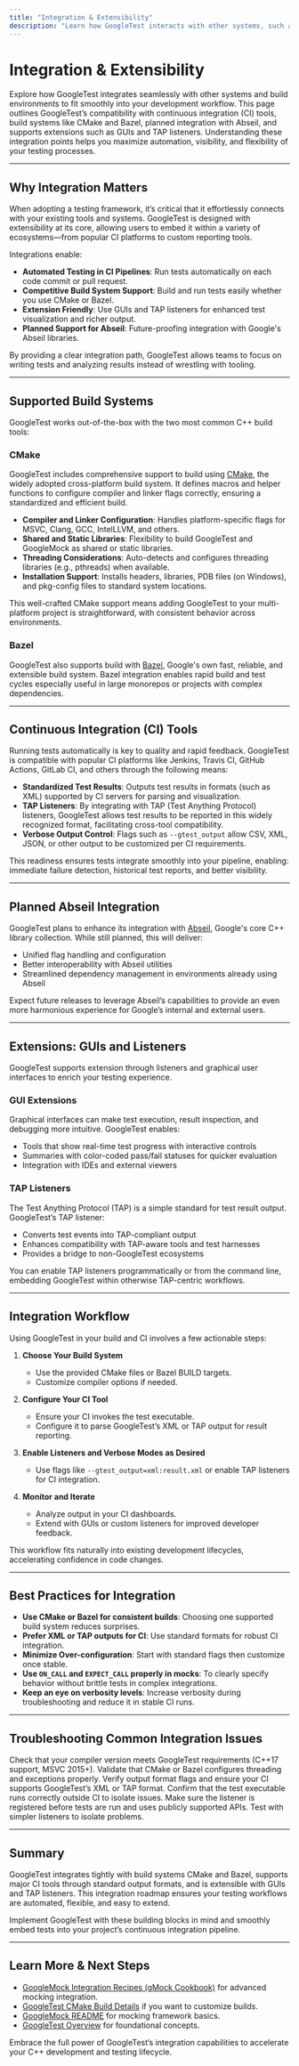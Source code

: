 ```yaml
---
title: "Integration & Extensibility"
description: "Learn how GoogleTest interacts with other systems, such as popular CI tools, Abseil (planned), and extensions like GUIs and TAP listeners. Understand its build system support (CMake, Bazel) and integration workflow."
---
```


# Integration & Extensibility

Explore how GoogleTest integrates seamlessly with other systems and build environments to fit smoothly into your development workflow. This page outlines GoogleTest’s compatibility with continuous integration (CI) tools, build systems like CMake and Bazel, planned integration with Abseil, and supports extensions such as GUIs and TAP listeners. Understanding these integration points helps you maximize automation, visibility, and flexibility of your testing processes.

---

## Why Integration Matters

When adopting a testing framework, it’s critical that it effortlessly connects with your existing tools and systems. GoogleTest is designed with extensibility at its core, allowing users to embed it within a variety of ecosystems—from popular CI platforms to custom reporting tools.

Integrations enable:

- **Automated Testing in CI Pipelines**: Run tests automatically on each code commit or pull request.
- **Competitive Build System Support**: Build and run tests easily whether you use CMake or Bazel.
- **Extension Friendly**: Use GUIs and TAP listeners for enhanced test visualization and richer output.
- **Planned Support for Abseil**: Future-proofing integration with Google's Abseil libraries.

By providing a clear integration path, GoogleTest allows teams to focus on writing tests and analyzing results instead of wrestling with tooling.

---

## Supported Build Systems

GoogleTest works out-of-the-box with the two most common C++ build tools:

### CMake

GoogleTest includes comprehensive support to build using [CMake](https://cmake.org/), the widely adopted cross-platform build system. It defines macros and helper functions to configure compiler and linker flags correctly, ensuring a standardized and efficient build.

- **Compiler and Linker Configuration**: Handles platform-specific flags for MSVC, Clang, GCC, IntelLLVM, and others.
- **Shared and Static Libraries**: Flexibility to build GoogleTest and GoogleMock as shared or static libraries.
- **Threading Considerations**: Auto-detects and configures threading libraries (e.g., pthreads) when available.
- **Installation Support**: Installs headers, libraries, PDB files (on Windows), and pkg-config files to standard system locations.

This well-crafted CMake support means adding GoogleTest to your multi-platform project is straightforward, with consistent behavior across environments.

### Bazel

GoogleTest also supports build with [Bazel](https://bazel.build/), Google's own fast, reliable, and extensible build system. Bazel integration enables rapid build and test cycles especially useful in large monorepos or projects with complex dependencies.

---

## Continuous Integration (CI) Tools

Running tests automatically is key to quality and rapid feedback. GoogleTest is compatible with popular CI platforms like Jenkins, Travis CI, GitHub Actions, GitLab CI, and others through the following means:

- **Standardized Test Results**: Outputs test results in formats (such as XML) supported by CI servers for parsing and visualization.
- **TAP Listeners**: By integrating with TAP (Test Anything Protocol) listeners, GoogleTest allows test results to be reported in this widely recognized format, facilitating cross-tool compatibility.
- **Verbose Output Control**: Flags such as `--gtest_output` allow CSV, XML, JSON, or other output to be customized per CI requirements.

This readiness ensures tests integrate smoothly into your pipeline, enabling: immediate failure detection, historical test reports, and better visibility.

---

## Planned Abseil Integration

GoogleTest plans to enhance its integration with [Abseil](https://abseil.io/), Google's core C++ library collection. While still planned, this will deliver:

- Unified flag handling and configuration
- Better interoperability with Abseil utilities
- Streamlined dependency management in environments already using Abseil

Expect future releases to leverage Abseil’s capabilities to provide an even more harmonious experience for Google’s internal and external users.

---

## Extensions: GUIs and Listeners

GoogleTest supports extension through listeners and graphical user interfaces to enrich your testing experience.

### GUI Extensions

Graphical interfaces can make test execution, result inspection, and debugging more intuitive. GoogleTest enables:

- Tools that show real-time test progress with interactive controls
- Summaries with color-coded pass/fail statuses for quicker evaluation
- Integration with IDEs and external viewers

### TAP Listeners

The Test Anything Protocol (TAP) is a simple standard for test result output. GoogleTest’s TAP listener:

- Converts test events into TAP-compliant output
- Enhances compatibility with TAP-aware tools and test harnesses
- Provides a bridge to non-GoogleTest ecosystems

You can enable TAP listeners programmatically or from the command line, embedding GoogleTest within otherwise TAP-centric workflows.

---

## Integration Workflow

Using GoogleTest in your build and CI involves a few actionable steps:

1. **Choose Your Build System**

   - Use the provided CMake files or Bazel BUILD targets.
   - Customize compiler options if needed.

2. **Configure Your CI Tool**

   - Ensure your CI invokes the test executable.
   - Configure it to parse GoogleTest’s XML or TAP output for result reporting.

3. **Enable Listeners and Verbose Modes as Desired**

   - Use flags like `--gtest_output=xml:result.xml` or enable TAP listeners for CI integration.

4. **Monitor and Iterate**

   - Analyze output in your CI dashboards.
   - Extend with GUIs or custom listeners for improved developer feedback.

This workflow fits naturally into existing development lifecycles, accelerating confidence in code changes.

---

## Best Practices for Integration

- **Use CMake or Bazel for consistent builds**: Choosing one supported build system reduces surprises.
- **Prefer XML or TAP outputs for CI**: Use standard formats for robust CI integration.
- **Minimize Over-configuration**: Start with standard flags then customize once stable.
- **Use `ON_CALL` and `EXPECT_CALL` properly in mocks**: To clearly specify behavior without brittle tests in complex integrations.
- **Keep an eye on verbosity levels**: Increase verbosity during troubleshooting and reduce it in stable CI runs.

---

## Troubleshooting Common Integration Issues

<AccordionGroup title="Common Challenges in Integration">
<Accordion title="Build Failures on Windows or Other Platforms">
Check that your compiler version meets GoogleTest requirements (C++17 support, MSVC 2015+). Validate that CMake or Bazel configures threading and exceptions properly.
</Accordion>
<Accordion title="CI Test Results Not Reporting Correctly">
Verify output format flags and ensure your CI supports GoogleTest’s XML or TAP format. Confirm that the test executable runs correctly outside CI to isolate issues.
</Accordion>
<Accordion title="Custom Listener Not Picking Up Events">
Make sure the listener is registered before tests are run and uses publicly supported APIs. Test with simpler listeners to isolate problems.
</Accordion>
</AccordionGroup>

---

## Summary

GoogleTest integrates tightly with build systems CMake and Bazel, supports major CI tools through standard output formats, and is extensible with GUIs and TAP listeners. This integration roadmap ensures your testing workflows are automated, flexible, and easy to extend.

Implement GoogleTest with these building blocks in mind and smoothly embed tests into your project’s continuous integration pipeline.

---

## Learn More & Next Steps

- [GoogleMock Integration Recipes (gMock Cookbook)](https://google.github.io/googletest/gmock_cook_book.html) for advanced mocking integration.
- [GoogleTest CMake Build Details](https://github.com/google/googletest/blob/main/googletest/cmake/internal_utils.cmake) if you want to customize builds.
- [GoogleMock README](https://github.com/google/googletest/blob/main/googlemock/README.md) for mocking framework basics.
- [GoogleTest Overview](../intro-product-essentials/what-is-googletest) for foundational concepts.

Embrace the full power of GoogleTest’s integration capabilities to accelerate your C++ development and testing lifecycle.
